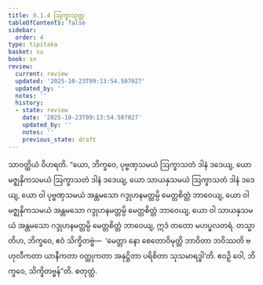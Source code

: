 ```yaml
---
title: 9.1.4 ဩက္ခာသုတ္တ
tableOfContents: false
sidebar:
  order: 4
type: tipitaka
basket: su
book: sn
review:
  current: review
  updated: '2025-10-23T09:13:54.507027'
  updated_by: ''
  notes: ''
  history:
  - state: review
    date: '2025-10-23T09:13:54.507027'
    updated_by: ''
    notes: ''
    previous_state: draft
---
```



<ReviewStatus review={frontmatter.review} showDetails={true} />

<HypothesisAnnotation frontmatter={frontmatter} />

<DynamicBreadcrumb />

<Division number="226" book="sn" e="ch" v="18" p="312">

<Paragraph number="1218" book="sn">
သာဝတ္ထိယံ ဝိဟရတိ. “ယော, ဘိက္ခဝေ, ပုဗ္ဗဏှသမယံ ဩက္ခာသတံ ဒါနံ ဒဒေယျ, ယော မဇ္ဈနှိကသမယံ ဩက္ခာသတံ ဒါနံ ဒဒေယျ, ယော သာယနှသမယံ ဩက္ခာသတံ ဒါနံ ဒဒေယျ, ယော ဝါ ပုဗ္ဗဏှသမယံ အန္တမသော ဂဒ္ဒုဟနမတ္တမ္ပိ မေတ္တစိတ္တံ ဘာဝေယျ, ယော ဝါ မဇ္ဈနှိကသမယံ အန္တမသော ဂဒ္ဒုဟနမတ္တမ္ပိ မေတ္တစိတ္တံ ဘာဝေယျ, ယော ဝါ သာယနှသမယံ အန္တမသော ဂဒ္ဒုဟနမတ္တမ္ပိ မေတ္တစိတ္တံ ဘာဝေယျ, ဣဒံ တတော မဟပ္ဖလတရံ. တသ္မာတိဟ, ဘိက္ခဝေ, ဧဝံ သိက္ခိတဗ္ဗံ—  ‘မေတ္တာ နော စေတောဝိမုတ္တိ ဘာဝိတာ ဘဝိဿတိ ဗဟုလီကတာ ယာနီကတာ ဝတ္ထုကတာ အနုဋ္ဌိတာ ပရိစိတာ သုသမာရဒ္ဓါ’တိ. ဧဝဉှိ ဝေါ, ဘိက္ခဝေ, သိက္ခိတဗ္ဗန်”တိ.

</Paragraph>
</Division>

<Paragraph number="1219" type="center" book="sn">
စတုတ္ထံ.
</Paragraph>